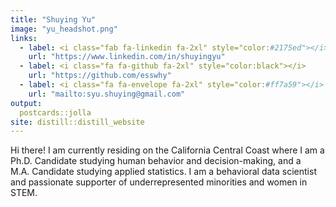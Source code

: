 ```yaml
---
title: "Shuying Yu"
image: "yu_headshot.png"
links:
  - label: <i class="fab fa-linkedin fa-2xl" style="color:#2175ed"></i>
    url: "https://www.linkedin.com/in/shuyingyu"
  - label: <i class="fa fa-github fa-2xl" style="color:black"></i>
    url: "https://github.com/esswhy"
  - label: <i class="fa fa-envelope fa-2xl" style="color:#ff7a59"></i>
    url: "mailto:syu.shuying@gmail.com"
output:
  postcards::jolla
site: distill::distill_website
---
```

 
Hi there! I am currently residing on the California Central Coast where I am a Ph.D. Candidate studying human behavior and decision-making, and a M.A. Candidate studying applied statistics. I am a behavioral data scientist and passionate supporter of underrepresented minorities and women in STEM.

